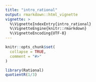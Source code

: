 ```yaml
---
title: "intro_rational"
output: rmarkdown::html_vignette
vignette: >
  %\VignetteIndexEntry{intro_rational}
  %\VignetteEngine{knitr::rmarkdown}
  %\VignetteEncoding{UTF-8}
---
```


```r
knitr::opts_chunk$set(
  collapse = TRUE,
  comment = "#>"
)
```

```r
library(Rational)
quotientR(1/3)
```
